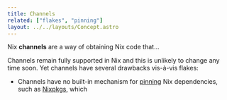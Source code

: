 ```yaml
---
title: Channels
related: ["flakes", "pinning"]
layout: ../../layouts/Concept.astro
---
```


Nix **channels** are a way of obtaining Nix code that...

Channels remain fully supported in Nix and this is unlikely to change any time soon.
Yet channels have several drawbacks vis-à-vis flakes:

- Channels have no built-in mechanism for [pinning](/concepts/pinning) Nix dependencies, such as
  [Nixpkgs](/concepts/nixpkgs), which

